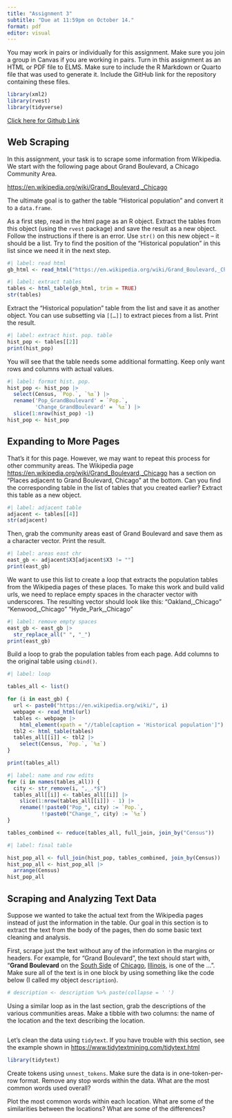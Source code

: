```yaml
---
title: "Assignment 3"
subtitle: "Due at 11:59pm on October 14."
format: pdf
editor: visual
---
```


You may work in pairs or individually for this assignment. Make sure you join a group in Canvas if you are working in pairs. Turn in this assignment as an HTML or PDF file to ELMS. Make sure to include the R Markdown or Quarto file that was used to generate it. Include the GitHub link for the repository containing these files.

```r
library(xml2)
library(rvest)
library(tidyverse)
```

[Click here for Github Link](https://github.com/blackburn2616/SURV727_group2)

## Web Scraping

In this assignment, your task is to scrape some information from Wikipedia. We start with the following page about Grand Boulevard, a Chicago Community Area.

<https://en.wikipedia.org/wiki/Grand_Boulevard,_Chicago>

The ultimate goal is to gather the table "Historical population" and convert it to a `data.frame`.

As a first step, read in the html page as an R object. Extract the tables from this object (using the `rvest` package) and save the result as a new object. Follow the instructions if there is an error. Use `str()` on this new object -- it should be a list. Try to find the position of the "Historical population" in this list since we need it in the next step.

```r
#| label: read html
gb_html <- read_html("https://en.wikipedia.org/wiki/Grand_Boulevard,_Chicago")
```

```r
#| label: extract tables
tables <- html_table(gb_html, trim = TRUE)
str(tables)
```

Extract the "Historical population" table from the list and save it as another object. You can use subsetting via `[[…]]` to extract pieces from a list. Print the result.

```r
#| label: extract hist. pop. table
hist_pop <- tables[[2]]
print(hist_pop)
```

You will see that the table needs some additional formatting. Keep only want rows and columns with actual values.

```r
#| label: format hist. pop.
hist_pop <- hist_pop |> 
  select(Census, `Pop.`, `%±`) |> 
  rename('Pop_GrandBoulevard' = `Pop.`,
         'Change_GrandBoulevard' = `%±`) |> 
  slice(1:nrow(hist_pop) -1)
hist_pop <- hist_pop 
```

## Expanding to More Pages

That's it for this page. However, we may want to repeat this process for other community areas. The Wikipedia page <https://en.wikipedia.org/wiki/Grand_Boulevard,_Chicago> has a section on "Places adjacent to Grand Boulevard, Chicago" at the bottom. Can you find the corresponding table in the list of tables that you created earlier? Extract this table as a new object.

```r
#| label: adjacent table
adjacent <- tables[[4]]
str(adjacent)
```

Then, grab the community areas east of Grand Boulevard and save them as a character vector. Print the result.

```r
#| label: areas east chr
east_gb <- adjacent$X3[adjacent$X3 != ""]
print(east_gb)
```

We want to use this list to create a loop that extracts the population tables from the Wikipedia pages of these places. To make this work and build valid urls, we need to replace empty spaces in the character vector with underscores. The resulting vector should look like this: "Oakland,\_Chicago" "Kenwood,\_Chicago" "Hyde_Park,\_Chicago"

```r
#| label: remove empty spaces
east_gb <- east_gb |> 
  str_replace_all(" ", "_")
print(east_gb)
```

Build a loop to grab the population tables from each page. Add columns to the original table using `cbind()`.

```r
#| label: loop

tables_all <- list()

for (i in east_gb) {
  url <- paste0("https://en.wikipedia.org/wiki/", i)
  webpage <- read_html(url)
  tables <- webpage |>
    html_element(xpath = "//table[caption = 'Historical population']")
  tbl2 <- html_table(tables)
  tables_all[[i]] <- tbl2 |>
    select(Census, `Pop.`, `%±`)
}

print(tables_all)
```

```r
#| label: name and row edits
for (i in names(tables_all)) {
  city <- str_remove(i, ",_.*$")
  tables_all[[i]] <- tables_all[[i]] |> 
    slice(1:nrow(tables_all[[i]]) - 1) |> 
    rename(!!paste0("Pop_", city) := `Pop.`,
           !!paste0("Change_", city) := `%±`)
}

tables_combined <- reduce(tables_all, full_join, join_by("Census"))
```

```r
#| label: final table

hist_pop_all <- full_join(hist_pop, tables_combined, join_by(Census))
hist_pop_all <- hist_pop_all |> 
  arrange(Census)
hist_pop_all
```

## Scraping and Analyzing Text Data

Suppose we wanted to take the actual text from the Wikipedia pages instead of just the information in the table. Our goal in this section is to extract the text from the body of the pages, then do some basic text cleaning and analysis.

First, scrape just the text without any of the information in the margins or headers. For example, for "Grand Boulevard", the text should start with, "**Grand Boulevard** on the [South Side](https://en.wikipedia.org/wiki/South_Side,_Chicago "South Side, Chicago") of [Chicago](https://en.wikipedia.org/wiki/Chicago "Chicago"), [Illinois](https://en.wikipedia.org/wiki/Illinois "Illinois"), is one of the ...". Make sure all of the text is in one block by using something like the code below (I called my object `description`).

```r
# description <- description %>% paste(collapse = ' ')
```

Using a similar loop as in the last section, grab the descriptions of the various communities areas. Make a tibble with two columns: the name of the location and the text describing the location.

```r

```

Let's clean the data using `tidytext`. If you have trouble with this section, see the example shown in <https://www.tidytextmining.com/tidytext.html>

```r
library(tidytext)
```

Create tokens using `unnest_tokens`. Make sure the data is in one-token-per-row format. Remove any stop words within the data. What are the most common words used overall?

Plot the most common words within each location. What are some of the similarities between the locations? What are some of the differences?
